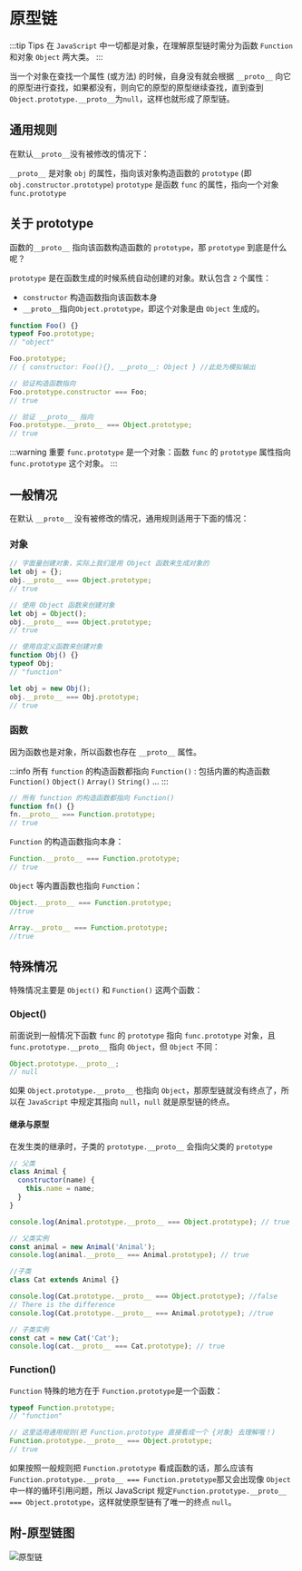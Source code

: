 # 原型链

:::tip Tips
在 `JavaScript` 中一切都是对象，在理解原型链时需分为函数 `Function` 和对象 `Object` 两大类。
:::

当一个对象在查找一个属性 (或方法) 的时候，自身没有就会根据 `__proto__` 向它的原型进行查找，如果都没有，则向它的原型的原型继续查找，直到查到`Object.prototype.__proto__`为`null`，这样也就形成了原型链。

## 通用规则

在默认`__proto__`没有被修改的情况下：

`__proto__` 是对象 `obj` 的属性，指向该对象构造函数的 `prototype` (即`obj.constructor.prototype`)
`prototype` 是函数 `func` 的属性，指向一个对象 `func.prototype`

## 关于 prototype

函数的`__proto__` 指向该函数构造函数的 `prototype`，那 `prototype` 到底是什么呢？

`prototype` 是在函数生成的时候系统自动创建的对象。默认包含 `2` 个属性：

- `constructor` 构造函数指向该函数本身
- `__proto__`指向`Object.prototype`，即这个对象是由 `Object` 生成的。

```js
function Foo() {}
typeof Foo.prototype;
// "object"

Foo.prototype;
// { constructor: Foo(){}, __proto__: Object } //此处为模拟输出

// 验证构造函数指向
Foo.prototype.constructor === Foo;
// true

// 验证 __proto__ 指向
Foo.prototype.__proto__ === Object.prototype;
// true
```

:::warning 重要
`func.prototype` 是一个对象：函数 `func` 的 `prototype` 属性指向 `func.prototype` 这个对象。
:::

## 一般情况

在默认 `__proto__` 没有被修改的情况，通用规则适用于下面的情况：

### 对象

```js
// 字面量创建对象，实际上我们是用 Object 函数来生成对象的
let obj = {};
obj.__proto__ === Object.prototype;
// true

// 使用 Object 函数来创建对象
let obj = Object();
obj.__proto__ === Object.prototype;
// true

// 使用自定义函数来创建对象
function Obj() {}
typeof Obj;
// "function"

let obj = new Obj();
obj.__proto__ === Obj.prototype;
// true
```

### 函数

因为函数也是对象，所以函数也存在 `__proto__` 属性。

:::info
所有 `function` 的构造函数都指向 `Function()` :
包括内置的构造函数 `Function()` `Object()` `Array()` `String()` ...
:::

```js
// 所有 function 的构造函数都指向 Function()
function fn() {}
fn.__proto__ === Function.prototype;
// true
```

`Function` 的构造函数指向本身：

```js
Function.__proto__ === Function.prototype;
// true
```

`Object` 等内置函数也指向 `Function`：

```js
Object.__proto__ === Function.prototype;
//true

Array.__proto__ === Function.prototype;
//true
```

## 特殊情况

特殊情况主要是 `Object()` 和 `Function()` 这两个函数：

### Object()

前面说到一般情况下函数 `func` 的 `prototype` 指向 `func.prototype` 对象，且 `func.prototype.__proto__` 指向 `Object`，但 `Object` 不同：

```js
Object.prototype.__proto__;
// null
```

如果 `Object.prototype.__proto__` 也指向 `Object`，那原型链就没有终点了，所以在 `JavaScript` 中规定其指向 `null`，`null` 就是原型链的终点。

#### 继承与原型

在发生类的继承时，子类的 `prototype.__proto__` 会指向父类的 `prototype`

```js
// 父类
class Animal {
  constructor(name) {
    this.name = name;
  }
}

console.log(Animal.prototype.__proto__ === Object.prototype); // true

// 父类实例
const animal = new Animal('Animal');
console.log(animal.__proto__ === Animal.prototype); // true

//子类
class Cat extends Animal {}

console.log(Cat.prototype.__proto__ === Object.prototype); //false
// There is the difference
console.log(Cat.prototype.__proto__ === Animal.prototype); //true

// 子类实例
const cat = new Cat('Cat');
console.log(cat.__proto__ === Cat.prototype); // true
```

### Function()

`Function` 特殊的地方在于 `Function.prototype`是一个函数：

```js
typeof Function.prototype;
// "function"

// 这里适用通用规则(把 Function.prototype 直接看成一个 {对象} 去理解哦！)
Function.prototype.__proto__ === Object.prototype;
// true
```

如果按照一般规则把 `Function.prototype` 看成函数的话，那么应该有 `Function.prototype.__proto__ === Function.prototype`那又会出现像 `Object` 中一样的循环引用问题，所以 JavaScript 规定`Function.prototype.__proto__ === Object.prototype`，这样就使原型链有了唯一的终点 `null`。

## 附-原型链图

![原型链](./images/proto-chain.jpg)
